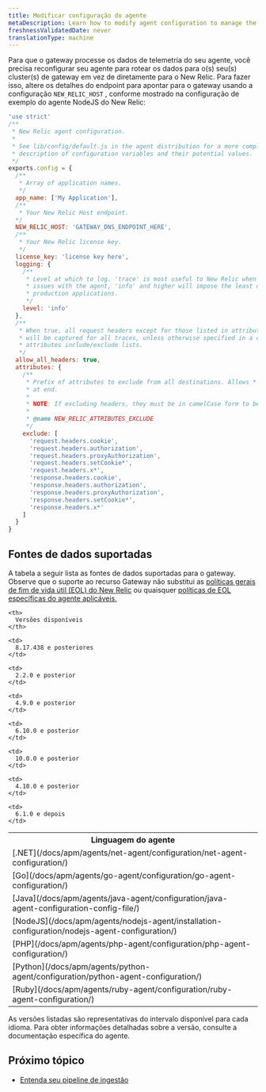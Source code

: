 ```yaml
---
title: Modificar configuração do agente
metaDescription: Learn how to modify agent configuration to manage the flow of data from your monitored entities to New Relic.
freshnessValidatedDate: never
translationType: machine
---
```


Para que o gateway processe os dados de telemetria do seu agente, você precisa reconfigurar seu agente para rotear os dados para o(s) seu(s) cluster(s) de gateway em vez de diretamente para o New Relic. Para fazer isso, altere os detalhes do endpoint para apontar para o gateway usando a configuração `NEW_RELIC_HOST` , conforme mostrado na configuração de exemplo do agente NodeJS do New Relic:

```js
'use strict'
/**
 * New Relic agent configuration.
 *
 * See lib/config/default.js in the agent distribution for a more complete
 * description of configuration variables and their potential values.
 */
exports.config = {
  /**
   * Array of application names.
   */
  app_name: ['My Application'],
  /**
   * Your New Relic Host endpoint.
  */
  NEW_RELIC_HOST: 'GATEWAY_DNS_ENDPOINT_HERE',
  /**
   * Your New Relic license key.
   */
  license_key: 'license key here',
  logging: {
    /**
     * Level at which to log. 'trace' is most useful to New Relic when diagnosing
     * issues with the agent, 'info' and higher will impose the least overhead on
     * production applications.
     */
    level: 'info'
  },
  /**
   * When true, all request headers except for those listed in attributes.exclude
   * will be captured for all traces, unless otherwise specified in a destination's
   * attributes include/exclude lists.
   */
  allow_all_headers: true,
  attributes: {
    /**
     * Prefix of attributes to exclude from all destinations. Allows * as wildcard
     * at end.
     *
     * NOTE: If excluding headers, they must be in camelCase form to be filtered.
     *
     * @name NEW_RELIC_ATTRIBUTES_EXCLUDE
     */
    exclude: [
      'request.headers.cookie',
      'request.headers.authorization',
      'request.headers.proxyAuthorization',
      'request.headers.setCookie*',
      'request.headers.x*',
      'response.headers.cookie',
      'response.headers.authorization',
      'response.headers.proxyAuthorization',
      'response.headers.setCookie*',
      'response.headers.x*'
    ]
  }
}
```

## Fontes de dados suportadas

A tabela a seguir lista as fontes de dados suportadas para o gateway. Observe que o suporte ao recurso Gateway não substitui as [políticas gerais de fim de vida útil (EOL) do New Relic](/docs/licenses/end-of-life/notification-changes-new-relic-saas-features-distributed-software/) ou quaisquer [políticas de EOL específicas do agente aplicáveis.](/docs/licenses/end-of-life/notification-changes-new-relic-saas-features-distributed-software/#eol-agents)

<table>
  <tr>
    <th>
      Linguagem do agente
    </th>

    <th>
      Versões disponíveis
    </th>
  </tr>

  <tr>
    <td>
      [.NET](/docs/apm/agents/net-agent/configuration/net-agent-configuration/)
    </td>

    <td>
      8.17.438 e posteriores
    </td>
  </tr>

  <tr>
    <td>
      [Go](/docs/apm/agents/go-agent/configuration/go-agent-configuration/)
    </td>

    <td>
      2.2.0 e posterior
    </td>
  </tr>

  <tr>
    <td>
      [Java](/docs/apm/agents/java-agent/configuration/java-agent-configuration-config-file/)
    </td>

    <td>
      4.9.0 e posterior
    </td>
  </tr>

  <tr>
    <td>
      [NodeJS](/docs/apm/agents/nodejs-agent/installation-configuration/nodejs-agent-configuration/)
    </td>

    <td>
      6.10.0 e posterior
    </td>
  </tr>

  <tr>
    <td>
      [PHP](/docs/apm/agents/php-agent/configuration/php-agent-configuration/)
    </td>

    <td>
      10.0.0 e posterior
    </td>
  </tr>

  <tr>
    <td>
      [Python](/docs/apm/agents/python-agent/configuration/python-agent-configuration/)
    </td>

    <td>
      4.10.0 e posterior
    </td>
  </tr>

  <tr>
    <td>
      [Ruby](/docs/apm/agents/ruby-agent/configuration/ruby-agent-configuration/)
    </td>

    <td>
      6.1.0 e depois
    </td>
  </tr>
</table>

As versões listadas são representativas do intervalo disponível para cada idioma. Para obter informações detalhadas sobre a versão, consulte a documentação específica do agente.

## Próximo tópico

* [Entenda seu pipeline de ingestão](/docs/new-relic-control/pipeline-control/ingest-pipeline)